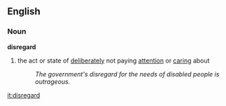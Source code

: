 ==English==
===Noun===
'''disregard'''
# the act or state of [[deliberate]]ly not paying [[attention]] or [[care|caring]] about
#:''The government's disregard for the needs of disabled people is outrageous.''

[[it:disregard]]